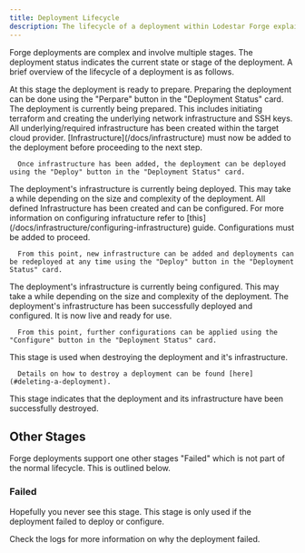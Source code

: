 ```yaml
---
title: Deployment Lifecycle
description: The lifecycle of a deployment within Lodestar Forge explained.
---
```


Forge deployments are complex and involve multiple stages. The deployment status indicates the current state or stage of the deployment. A brief overview of the lifecycle of a deployment is as follows.

<Stepper>
  <StepperItem title="Stage 1: Ready to Prepare">
      At this stage the deployment is ready to prepare. Preparing the deployment can be done using the "Perpare" button in the "Deployment Status" card.
  </StepperItem>

  <StepperItem title="Stage 2: Preparing">
      The deployment is currently being prepared. This includes initiating terraform and creating the underlying network infrastructure and SSH keys.
  </StepperItem>

  <StepperItem title="Stage 3: Ready to Deploy">
      All underlying/required infrastructure has been created within the target cloud provider. [Infrastructure](/docs/infrastructure) must now be added to the deployment before proceeding to the next step.

      Once infrastructure has been added, the deployment can be deployed using the "Deploy" button in the "Deployment Status" card.
  </StepperItem>

  <StepperItem title="Stage 4: Deploying">
      The deployment&apos;s infrastructure is currently being deployed. This may take a while depending on the size and complexity of the deployment.
  </StepperItem>

  <StepperItem title="Stage 5: Ready to Configure">
      All defined Infrastructure has been created and can be configured. For more information on configuring infratucture refer to [this](/docs/infrastructure/configuring-infrastructure) guide. Configurations must be added to proceed.

      From this point, new infrastructure can be added and deployments can be redeployed at any time using the "Deploy" button in the "Deployment Status" card.
  </StepperItem>

  <StepperItem title="Stage 6: Configuring">
      The deployment&apos;s infrastructure is currently being configured. This may take a while depending on the size and complexity of the deployment.
  </StepperItem>

  <StepperItem title="Stage 7: Live">
      The deployment&apos;s infrastructure has been successfully deployed and configured. It is now live and ready for use.

      From this point, further configurations can be applied using the "Configure" button in the "Deployment Status" card.
  </StepperItem>

  <StepperItem title="Stage 8: Destroying">
      This stage is used when destroying the deployment and it&apos;s infrastructure.

      Details on how to destroy a deployment can be found [here](#deleting-a-deployment).
  </StepperItem>

  <StepperItem title="Stage 9: Destroyed">
      This stage indicates that the deployment and its infrastructure have been successfully destroyed.
  </StepperItem>
</Stepper>

## Other Stages
Forge deployments support one other stages "Failed" which is not part of the normal lifecycle. This is outlined below.

### Failed
Hopefully you never see this stage. This stage is only used if the deployment failed to deploy or configure.

Check the logs for more information on why the deployment failed.
